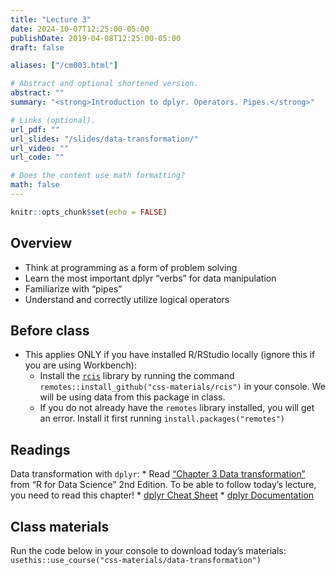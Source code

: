```yaml
---
title: "Lecture 3"
date: 2024-10-07T12:25:00-05:00
publishDate: 2019-04-08T12:25:00-05:00
draft: false

aliases: ["/cm003.html"]

# Abstract and optional shortened version.
abstract: ""
summary: "<strong>Introduction to dplyr. Operators. Pipes.</strong>"

# Links (optional).
url_pdf: ""
url_slides: "/slides/data-transformation/"
url_video: ""
url_code: ""

# Does the content use math formatting?
math: false
---
```


```r
knitr::opts_chunk$set(echo = FALSE)
```


## Overview

* Think at programming as a form of problem solving
* Learn the most important dplyr "verbs" for data manipulation
* Familiarize with "pipes"
* Understand and correctly utilize logical operators


## Before class

* This applies ONLY if you have installed R/RStudio locally (ignore this if you are using Workbench): 
    * Install the [`rcis`](https://github.com/css-materials/rcis) library by running the command `remotes::install_github("css-materials/rcis")` in your console. We will be using data from this package in class.
    * If you do not already have the `remotes` library installed, you will get an error. Install it first running `install.packages("remotes")`
    
    
## Readings

Data transformation with `dplyr`:
* Read ["Chapter 3 Data transformation"](https://r4ds.hadley.nz/data-transform) from "R for Data Science" 2nd Edition. To be able to follow today's lecture, you need to read this chapter!
* [dplyr Cheat Sheet](https://rstudio.github.io/cheatsheets/html/data-transformation.html)
* [dplyr Documentation](https://dplyr.tidyverse.org/)


## Class materials

<!--
In-class materials (exercises and code) will be posted here shortly before class.
-->

Run the code below in your console to download today’s materials: `usethis::use_course("css-materials/data-transformation")`


<!--
* [Computer programming as a form of problem solving](/notes/problem-solving/)
* [`dplyr` in brief](/notes/dplyr/)
* [Practice transforming college education data](/notes/transform-college/)
* [Pipes in R](/notes/pipes/) taken from "Functions" lecture of Oct 25
* Complete your peer evaluations for homework 01. Review the following:
    * [General Homework Rubric](/faq/homework-evaluations/)
    * [Performing peer review](/faq/peer-evaluations/)
    * To find which peers you will evaluate:
        * Navigate to the [course organization page on GitHub](https://github.coecis.cornell.edu/cis-fa22)
        * Find the `hw01` repos you can see that are not your own repo
        * Open the repos and find the pull request. You can then initiate a [code review](https://github.com/features/code-review) to leave detailed feedback.
-->